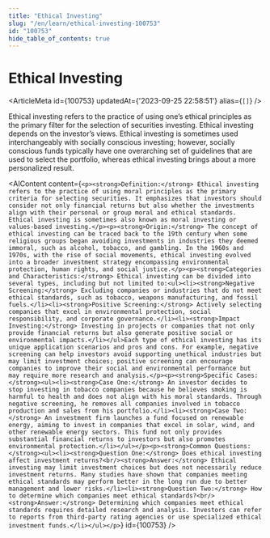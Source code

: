 ```yaml
---
title: "Ethical Investing"
slug: "/en/learn/ethical-investing-100753"
id: "100753"
hide_table_of_contents: true
---
```



# Ethical Investing

<ArticleMeta id={100753} updatedAt={'2023-09-25 22:58:51'} alias={`[]`} />
<div className='border-solid border-b border-t-0 my-4 border-[var(--ifm-color-gray-300)]' />

Ethical investing refers to the practice of using one’s ethical principles as the primary filter for the selection of securities investing. Ethical investing depends on the investor’s views. Ethical investing is sometimes used interchangeably with socially conscious investing; however, socially conscious funds typically have one overarching set of guidelines that are used to select the portfolio, whereas ethical investing brings about a more personalized result.

<AIContent content={`<p><strong>Definition:</strong> Ethical investing refers to the practice of using moral principles as the primary criteria for selecting securities. It emphasizes that investors should consider not only financial returns but also whether the investments align with their personal or group moral and ethical standards. Ethical investing is sometimes also known as moral investing or values-based investing.</p><p><strong>Origin:</strong> The concept of ethical investing can be traced back to the 19th century when some religious groups began avoiding investments in industries they deemed immoral, such as alcohol, tobacco, and gambling. In the 1960s and 1970s, with the rise of social movements, ethical investing evolved into a broader investment strategy encompassing environmental protection, human rights, and social justice.</p><p><strong>Categories and Characteristics:</strong> Ethical investing can be divided into several types, including but not limited to:<ul><li><strong>Negative Screening:</strong> Excluding companies or industries that do not meet ethical standards, such as tobacco, weapons manufacturing, and fossil fuels.</li><li><strong>Positive Screening:</strong> Actively selecting companies that excel in environmental protection, social responsibility, and corporate governance.</li><li><strong>Impact Investing:</strong> Investing in projects or companies that not only provide financial returns but also generate positive social or environmental impacts.</li></ul>Each type of ethical investing has its unique application scenarios and pros and cons. For example, negative screening can help investors avoid supporting unethical industries but may limit investment choices; positive screening can encourage companies to improve their social and environmental performance but may require more research and analysis.</p><p><strong>Specific Cases:</strong><ul><li><strong>Case One:</strong> An investor decides to stop investing in tobacco companies because he believes smoking is harmful to health and does not align with his moral standards. Through negative screening, he removes all companies involved in tobacco production and sales from his portfolio.</li><li><strong>Case Two:</strong> An investment firm launches a fund focused on renewable energy, aiming to invest in companies that excel in solar, wind, and other renewable energy sectors. This fund not only provides substantial financial returns to investors but also promotes environmental protection.</li></ul></p><p><strong>Common Questions:</strong><ul><li><strong>Question One:</strong> Does ethical investing affect investment returns?<br/><strong>Answer:</strong> Ethical investing may limit investment choices but does not necessarily reduce investment returns. Many studies have shown that companies meeting ethical standards may perform better in the long run due to better management and lower risks.</li><li><strong>Question Two:</strong> How to determine which companies meet ethical standards?<br/><strong>Answer:</strong> Determining which companies meet ethical standards requires detailed research and analysis. Investors can refer to reports from third-party rating agencies or use specialized ethical investment funds.</li></ul></p>`} id={100753} />
